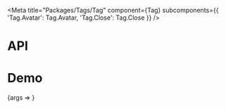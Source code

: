 
<Meta
  title="Packages/Tags/Tag"
  component={Tag}
  subcomponents={{ 'Tag.Avatar': Tag.Avatar, 'Tag.Close': Tag.Close }}
/>

# API

<ArgsTable />

# Demo

<Canvas>
  <Story
    name="Tag"
    args={{ children: 'Tag', hasAvatar: false, hasClose: false }}
    argTypes={{
      hue: { control: 'color' },
      hasAvatar: { name: 'Tag.Avatar', table: { category: 'Story' } },
      hasClose: { name: 'Tag.Close', table: { category: 'Story' } }
    }}
    parameters={{
      design: {
        allowFullscreen: true,
        type: 'figma',
        url: 'https://www.figma.com/file/6g87L4FdKZTA3knt3Rsfdx/Garden?node-id=102%3A118'
      }
    }}
  >
    {args => <TagStory {...args} />}
  </Story>
</Canvas>
